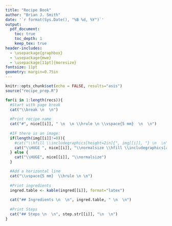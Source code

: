 ```yaml
---
title: "Recipe Book"
author: "Brian J. Smith"
date: '`r format(Sys.Date(), "%B %d, %Y")`'
output: 
  pdf_document:
    toc: true
    toc_depth: 1
    keep_tex: true
header-includes:
  - \usepackage{graphbox}
  - \usepackage{mwe}
  - \usepackage[11pt]{moresize}
fontsize: 11pt
geometry: margin=0.75in
---
```



```r
knitr::opts_chunk$set(echo = FALSE, results="asis")
source("recipe_prep.R")
```

```r
for(i in 1:length(recs)){
  #Start with page break
  cat("\\break \n  \n")
  
  #Print recipe name
  cat("#", nice[[i]], " \n  \n \\hrule \n \\vspace{5 mm}  \n  \n")  
  
  #IF there is an image:
  if(length(img[[i]]!=0)){
    #cat("\\hfill \\includegraphics[height=2in]{", img[[i]], "} \n  \n", sep="")
    cat("\\HUGE ", nice[[i]], "\\normalsize \\hfill \\includegraphics[align=c, height=3in]{", img[[i]], "} \n  \n", sep="")
  } else {
    cat("\\HUGE", nice[[i]], "\\normalsize")
  }

  #Add a horizontal line
  cat("\\vspace{5 mm}  \\hrule \n \n")
  
  #Print ingredients
  ingred.table <- kable(ingred[[i]], format="latex")
    
  cat("## Ingredients \n  \n", ingred.table, " \n  \n")
  
  #Print Steps
  cat("## Steps \n  \n", step.str[[i]], "\n  \n")
}

```
